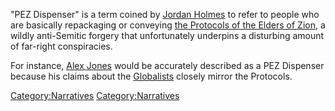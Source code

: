 "PEZ Dispenser" is a term coined by [[Jordan Holmes]] to refer to people who are basically repackaging or conveying [[the Protocols of the Elders of Zion]], a wildly anti-Semitic forgery that unfortunately underpins a disturbing amount of far-right conspiracies.

For instance, [[Alex Jones]] would be accurately described as a PEZ Dispenser because his claims about the [[Globalists]] closely mirror the Protocols.

[[Category:Narratives]]
[[Category:Narratives]]
